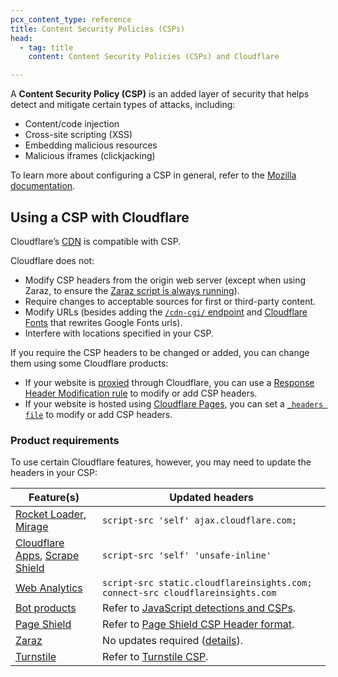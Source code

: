 ```yaml
---
pcx_content_type: reference
title: Content Security Policies (CSPs)
head:
  - tag: title
    content: Content Security Policies (CSPs) and Cloudflare

---
```


A **Content Security Policy (CSP)** is an added layer of security that helps detect and mitigate certain types of attacks, including:

* Content/code injection
* Cross-site scripting (XSS)
* Embedding malicious resources
* Malicious iframes (clickjacking)

To learn more about configuring a CSP in general, refer to the [Mozilla documentation](https://developer.mozilla.org/docs/web/http/csp).

## Using a CSP with Cloudflare

Cloudflare’s [CDN](/cache/) is compatible with CSP.

Cloudflare does not:

* Modify CSP headers from the origin web server (except when using Zaraz, to ensure the [Zaraz script is always running](https://blog.cloudflare.com/cloudflare-zaraz-supports-csp/)).
* Require changes to acceptable sources for first or third-party content.
* Modify URLs (besides adding the [`/cdn-cgi/` endpoint](/fundamentals/reference/cdn-cgi-endpoint/) and [Cloudflare Fonts](/speed/optimization/content/fonts/#cloudflare-fonts) that rewrites Google Fonts urls).
* Interfere with locations specified in your CSP.

If you require the CSP headers to be changed or added, you can change them using some Cloudflare products:

* If your website is [proxied](/dns/manage-dns-records/reference/proxied-dns-records/) through Cloudflare, you can use a [Response Header Modification rule](/rules/transform/response-header-modification/) to modify or add CSP headers.
* If your website is hosted using [Cloudflare Pages](/pages/), you can set a [`_headers file`](/pages/configuration/headers/) to modify or add CSP headers.

### Product requirements

To use certain Cloudflare features, however, you may need to update the headers in your CSP:

| Feature(s)                                                                                                                    | Updated headers                                                                                                              |
| ----------------------------------------------------------------------------------------------------------------------------- | ---------------------------------------------------------------------------------------------------------------------------- |
| [Rocket Loader](/speed/optimization/content/rocket-loader/), [Mirage](/speed/optimization/images/mirage/)                     | `script-src 'self' ajax.cloudflare.com;`                                                                                     |
| [Cloudflare Apps](https://cloudflareapps.com/apps/developer/docs/getting-started), [Scrape Shield](/waf/tools/scrape-shield/) | `script-src 'self' 'unsafe-inline'`                                                                                          |
| [Web Analytics](/web-analytics/)                                                                                              | `script-src static.cloudflareinsights.com; connect-src cloudflareinsights.com`                                               |
| [Bot products](/bots/)                                                                                                        | Refer to [JavaScript detections and CSPs](/bots/reference/javascript-detections/#if-you-have-a-content-security-policy-csp). |
| [Page Shield](/page-shield/)                                                                                                  | Refer to [Page Shield CSP Header format](/page-shield/reference/csp-header/).                                                |
| [Zaraz](/zaraz/)                                                                                                              | No updates required ([details](https://blog.cloudflare.com/cloudflare-zaraz-supports-csp/)).                                 |
| [Turnstile](/turnstile/)                                                                                                      | Refer to [Turnstile CSP](/turnstile/reference/content-security-policy/).                                                     |
